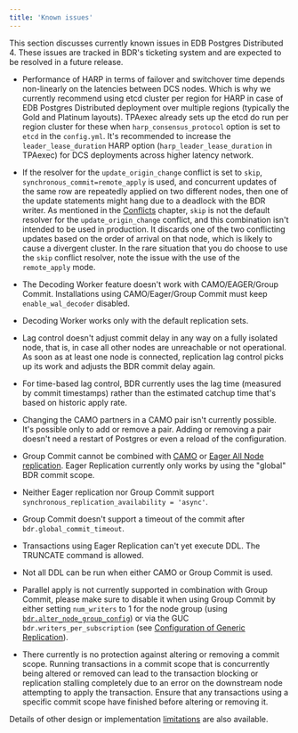 ```yaml
---
title: 'Known issues'
---
```


This section discusses currently known issues in EDB Postgres Distributed 4. These issues are tracked in BDR's
ticketing system and are expected to be resolved in a future release.

-   Performance of HARP in terms of failover and switchover time depends non-linearly on the latencies between DCS nodes. Which is why we currently recommend using etcd cluster per region for HARP in case of EDB Postgres Distributed deployment over multiple regions (typically the Gold and Platinum layouts). TPAexec already sets up the etcd do run per region cluster for these when `harp_consensus_protocol` option is set to `etcd` in the `config.yml`. It's recommended to increase the `leader_lease_duration` HARP option (`harp_leader_lease_duration` in TPAexec) for DCS deployments across higher latency network.

-   If the resolver for the `update_origin_change` conflict is set to `skip`, `synchronous_commit=remote_apply` is used, and concurrent updates of the same row are repeatedly applied on two different nodes, then one of the update statements might hang due to a deadlock with the BDR writer.  As mentioned in the [Conflicts](/pgd/4.4/bdr/conflicts/) chapter, `skip` is not the default resolver for the `update_origin_change` conflict, and this combination isn't intended to be used in production. It discards one of the two conflicting updates based on the order of arrival on that node, which is likely to cause a divergent cluster. In the rare situation that you do choose to use the `skip` conflict resolver,  note the issue with the use of the `remote_apply` mode.

-   The Decoding Worker feature doesn't work with CAMO/EAGER/Group Commit. Installations using CAMO/Eager/Group Commit must keep `enable_wal_decoder` disabled.

-   Decoding Worker works only with the default replication sets.

-   Lag control doesn't adjust commit delay in any way on a fully isolated node, that is, in case all other nodes are unreachable or not operational. As soon as at least one node is connected, replication lag control picks up its work and adjusts the BDR commit delay again.

-   For time-based lag control, BDR currently uses the lag time (measured by commit timestamps) rather than the estimated catchup time that's based on historic apply rate.

-   Changing the CAMO partners in a CAMO pair isn't currently possible. It's possible only to add or remove a pair. Adding or removing a pair doesn't need a restart of Postgres or even a reload of the configuration.

-   Group Commit cannot be combined with [CAMO](/pgd/4.4/bdr/camo/) or [Eager All Node replication](/pgd/4.4/bdr/eager/). Eager Replication currently only works by using the "global" BDR commit scope.

-   Neither Eager replication nor Group Commit support `synchronous_replication_availability = 'async'`.

-   Group Commit doesn't support a timeout of the commit after `bdr.global_commit_timeout`.

-   Transactions using Eager Replication can't yet execute DDL. The TRUNCATE command is allowed.

-   Not all DDL can be run when either CAMO or Group Commit is used.

-   Parallel apply is not currently supported in combination with Group Commit, please make sure to disable it when using Group Commit by either setting `num_writers` to 1 for the node group (using [`bdr.alter_node_group_config`](/pgd/4.4/bdr/nodes#bdralter_node_group_config)) or via the GUC `bdr.writers_per_subscription` (see [Configuration of Generic Replication](/pgd/4.4/bdr/configuration#generic-replication)).

-   There currently is no protection against altering or removing a commit scope. Running transactions in a commit scope that is concurrently being altered or removed can lead to the transaction blocking or replication stalling completely due to an error on the downstream node attempting to apply the transaction. Ensure that any transactions using a specific commit scope have finished before altering or removing it.


Details of other design or implementation [limitations](limitations) are also available.
